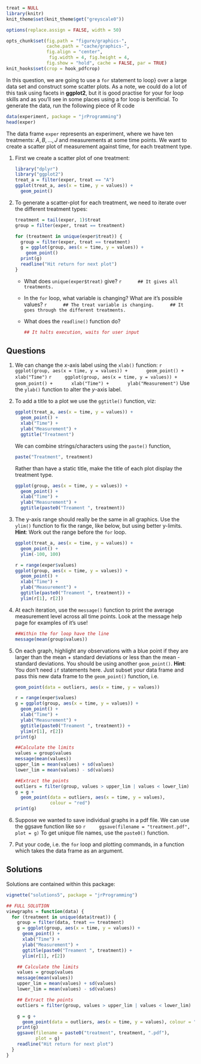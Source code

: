 ```r
treat = NULL
library(knitr)
knit_theme$set(knit_theme$get("greyscale0"))

options(replace.assign = FALSE, width = 50)

opts_chunk$set(fig.path = "figure/graphics-",
               cache.path = "cache/graphics-",
               fig.align = "center",
                fig.width = 4, fig.height = 4,
               fig.show = "hold", cache = FALSE, par = TRUE)
knit_hooks$set(crop = hook_pdfcrop)
```

In this question, we are going to use a `for` statement to
loop} over a large data set and construct some scatter plots. As a note, we could do a lot of this task using facets in **ggplot2**, but it is good practise for your for loop skills and as you'll see in some places using a for loop is benificial. To generate the data, run the following piece of R code

```r
data(experiment, package = "jrProgramming")
head(exper)
``` 

The data frame `exper` represents an experiment, where we have ten treatments:
$A, B, \ldots, J$ and measurements at some time points. We want to create a
scatter plot of measurement against time, for each treatment type.

1. First we create a scatter plot of one treatment:

    ```r
    library("dplyr")
    library("ggplot2")
    treat_a = filter(exper, treat == "A")
    ggplot(treat_a, aes(x = time, y = values)) +
      geom_point()
    ``` 
   
 
1. To generate a scatter-plot for each treatment, we need to iterate over the different
treatment types:

    ```r
    treatment = tail(exper, 1)$treat
    group = filter(exper, treat == treatment)
    ```
    ```r
    for (treatment in unique(exper$treat)) {
      group = filter(exper, treat == treatment)
      g = ggplot(group, aes(x = time, y = values)) +
        geom_point()
      print(g)
      readline("Hit return for next plot")
    }
    ``` 
    * What does `unique(exper$treat)` give?
        ```r
        ## It gives all treatments.
        ```
    * In the `for` loop, what variable is changing? What are it's possible values?
        ```r
        ## The treat variable is changing.
        ## It goes through the different treatments.
        ```
    * What does the `readline()` function do?
        
        ```r
        ## It halts execution, waits for user input
        ```


## Questions

1. We can change the $x$-axis label using the `xlab()` function:
    ```r
    ggplot(group, aes(x = time, y = values)) +
      geom_point() +
      xlab("Time")
    ```
    ```r
    ggplot(group, aes(x = time, y = values)) +
      geom_point() +
      xlab("Time") +
      ylab("Measurement")
    ```
    Use the `ylab()` function to alter the $y$-axis label.

1. To add a title to a plot we use the `ggtitle()` function, viz:

    ```r
    ggplot(treat_a, aes(x = time, y = values)) +
      geom_point() +
      xlab("Time") +
      ylab("Measurement") +
      ggtitle("Treatment")
    ```

    We can combine strings/characters using the `paste()` function,

    ```r
    paste("Treatment", treatment)
    ```

    Rather than have a static title, make the title of each plot display the treatment type.

    ```r
    ggplot(group, aes(x = time, y = values)) +
      geom_point() +
      xlab("Time") +
      ylab("Measurement") +
      ggtitle(paste0("Treament ", treatment))
    ``` 

1. The y-axis range should really be the same in all graphics. Use the `ylim()` function 
to fix the range, like below, but using better y-limits. __Hint__: Work out the range before the `for` loop.

    ```r
    ggplot(treat_a, aes(x = time, y = values)) +
      geom_point() +
      ylim(-100, 100)
    ```

    ```r
    r = range(exper$values)
    ggplot(group, aes(x = time, y = values)) +
      geom_point() +
      xlab("Time") +
      ylab("Measurement") +
      ggtitle(paste0("Treament ", treatment)) +
      ylim(r[1], r[2])
    ``` 


1. At each iteration, use the `message()` function to print the average measurement level across all time points. Look at the message help page for examples of it's use!

    ```r
    ##Within the for loop have the line
    message(mean(group$values))
    ```

1. On each graph, highlight any observations with a blue point if they are
larger than the mean + standard deviations or less than the mean - 
  standard deviations. You should be using another `geom_point()`.
  __Hint__: You don't need `if` statements here. 
  Just subset your data frame and pass this new data frame to the `geom_point()` function, i.e.
  
    ```r
    geom_point(data = outliers, aes(x = time, y = values))
    ```
  
    ```r
    r = range(exper$values)
    g = ggplot(group, aes(x = time, y = values)) +
      geom_point() +
      xlab("Time") +
      ylab("Measurement") +
      ggtitle(paste0("Treament ", treatment)) +
      ylim(r[1], r[2])
    print(g)

    ##Calculate the limits
    values = group$values
    message(mean(values))
    upper_lim = mean(values) + sd(values)
    lower_lim = mean(values) - sd(values)
    
    ##Extract the points
    outliers = filter(group, values > upper_lim | values < lower_lim)
    g = g +
      geom_point(data = outliers, aes(x = time, y = values),
                 colour = "red")
    print(g)
    ```
  

1. Suppose we wanted to save individual graphs in a pdf file. We can use the ggsave function like so
    ```r
    ggsave(filename = "treatment.pdf", plot = g)
    ```
To get unique file names, use the `paste0()` function.

1. Put your code, i.e. the `for` loop and plotting commands, in a function which takes the data frame as an argument.


## Solutions

Solutions are contained within this package:
```r
vignette("solutions5", package = "jrProgramming")
```


```r
## FULL SOLUTION
viewgraphs = function(data) {
  for (treatment in unique(data$treat)) {
    group = filter(data, treat == treatment)
    g = ggplot(group, aes(x = time, y = values)) +
      geom_point() +
      xlab("Time") +
      ylab("Measurement") +
      ggtitle(paste0("Treament ", treatment)) +
      ylim(r[1], r[2])

    ## Calculate the limits
    values = group$values
    message(mean(values))
    upper_lim = mean(values) + sd(values)
    lower_lim = mean(values) - sd(values)

    ## Extract the points
    outliers = filter(group, values > upper_lim | values < lower_lim)

    g = g +
      geom_point(data = outliers, aes(x = time, y = values), colour = "red")
    print(g)
    ggsave(filename = paste0("treatment", treatment, ".pdf"),
           plot = g)
    readline("Hit return for next plot")
  }
}
```
